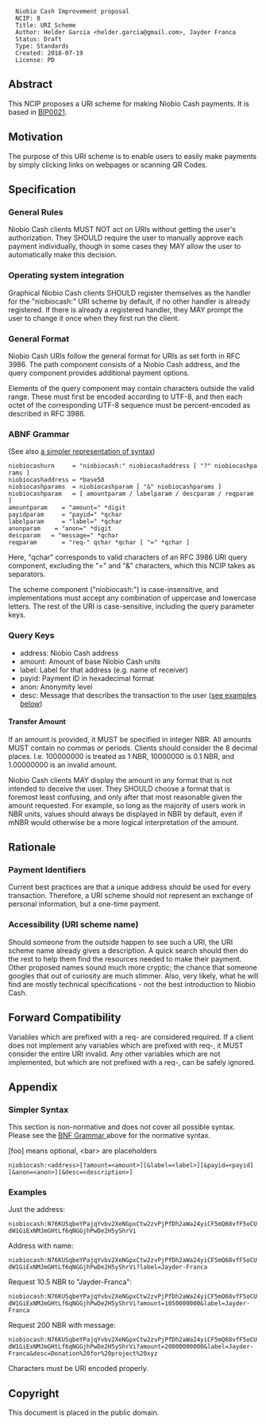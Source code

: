 <pre>
  Niobio Cash Improvement proposal
  NCIP: 8
  Title: URI Scheme
  Author: Helder Garcia <helder.garcia@gmail.com>, Jayder Franca
  Status: Draft
  Type: Standards
  Created: 2018-07-19
  License: PD
</pre>

==Abstract==

This NCIP proposes a URI scheme for making Niobio Cash payments. It is based in [https://github.com/bitcoin/bips/blob/master/bip-0021.mediawiki BIP0021].

==Motivation==

The purpose of this URI scheme is to enable users to easily make payments by simply clicking links on webpages or scanning QR Codes.

==Specification==

=== General Rules ===

Niobio Cash clients MUST NOT act on URIs without getting the user's authorization.
They SHOULD require the user to manually approve each payment individually, though in some cases they MAY allow the user to automatically make this decision.

=== Operating system integration ===
Graphical Niobio Cash clients SHOULD register themselves as the handler for the "niobiocash:" URI scheme by default, if no other handler is already registered. If there is already a registered handler, they MAY prompt the user to change it once when they first run the client.

=== General Format ===

Niobio Cash URIs follow the general format for URIs as set forth in RFC 3986. The path component consists of a Niobio Cash address, and the query component provides additional payment options.

Elements of the query component may contain characters outside the valid range. These must first be encoded according to UTF-8, and then each octet of the corresponding UTF-8 sequence must be percent-encoded as described in RFC 3986.

=== ABNF Grammar ===

(See also [[#Simpler Syntax|a simpler representation of syntax]])

 niobiocashurn     = "niobiocash:" niobiocashaddress [ "?" niobiocashparams ]
 niobiocashaddress = *base58
 niobiocashparams  = niobiocashparam [ "&" niobiocashparams ]
 niobiocashparam   = [ amountparam / labelparam / descparam / reqparam ]
 amountparam    = "amount=" *digit
 payidparam     = "payid=" *qchar
 labelparam     = "label=" *qchar
 anonparam    = "anon=" *digit
 descparam   = "message=" *qchar
 reqparam       = "req-" qchar *qchar [ "=" *qchar ]

Here, "qchar" corresponds to valid characters of an RFC 3986 URI query component, excluding the "=" and "&" characters, which this NCIP takes as separators.

The scheme component ("niobiocash:") is case-insensitive, and implementations must accept any combination of uppercase and lowercase letters. The rest of the URI is case-sensitive, including the query parameter keys.

=== Query Keys ===

*address: Niobio Cash address
*amount: Amount of base Niobio Cash units
*label: Label for that address (e.g. name of receiver)
*payid: Payment ID in hexadecimal format
*anon: Anonymity level
*desc: Message that describes the transaction to the user ([[#Examples|see examples below]])

====Transfer Amount====

If an amount is provided, it MUST be specified in integer NBR.
All amounts MUST contain no commas or periods. Clients should consider the 8 decimal places.
I.e. 100000000 is treated as 1 NBR, 10000000 is 0.1 NBR, and 1.00000000 is an invalid amount.

Niobio Cash clients MAY display the amount in any format that is not intended to deceive the user.
They SHOULD choose a format that is foremost least confusing, and only after that most reasonable given the amount requested.
For example, so long as the majority of users work in NBR units, values should always be displayed in NBR by default, even if mNBR would otherwise be a more logical interpretation of the amount.

== Rationale ==

===Payment Identifiers===

Current best practices are that a unique address should be used for every transaction.
Therefore, a URI scheme should not represent an exchange of personal information, but a one-time payment.

===Accessibility (URI scheme name)===

Should someone from the outside happen to see such a URI, the URI scheme name already gives a description.
A quick search should then do the rest to help them find the resources needed to make their payment.
Other proposed names sound much more cryptic; the chance that someone googles that out of curiosity are much slimmer.
Also, very likely, what he will find are mostly technical specifications - not the best introduction to Niobio Cash.

== Forward Compatibility ==

Variables which are prefixed with a req- are considered required.  If a client does not implement any variables which are prefixed with req-, it MUST consider the entire URI invalid.  Any other variables which are not implemented, but which are not prefixed with a req-, can be safely ignored.

== Appendix ==

===Simpler Syntax===

This section is non-normative and does not cover all possible syntax.
Please see the [[#ABNF Grammar |BNF Grammar ]] above for the normative syntax.

[foo] means optional, &lt;bar&gt; are placeholders

 <nowiki>niobiocash:<address>[?amount=<amount>][&label=<label>][&payid=<payid][&anon=<anon>][&desc=<description>]</nowiki>

===Examples===

Just the address:
 niobiocash:N76KUSqbeYPajqYvbv2XeNGpxCtw2zvPjPfDh2aWa24yiCF5mQ68vfF5oCUdW1GiExNMJmGHtLf6qNGGjhPwDe2H5yShrVi

Address with name:
 niobiocash:N76KUSqbeYPajqYvbv2XeNGpxCtw2zvPjPfDh2aWa24yiCF5mQ68vfF5oCUdW1GiExNMJmGHtLf6qNGGjhPwDe2H5yShrVi?label=Jayder-Franca

Request 10.5 NBR to "Jayder-Franca":
 niobiocash:N76KUSqbeYPajqYvbv2XeNGpxCtw2zvPjPfDh2aWa24yiCF5mQ68vfF5oCUdW1GiExNMJmGHtLf6qNGGjhPwDe2H5yShrVi?amount=1050000000&label=Jayder-Franca

Request 200 NBR with message:
 niobiocash:N76KUSqbeYPajqYvbv2XeNGpxCtw2zvPjPfDh2aWa24yiCF5mQ68vfF5oCUdW1GiExNMJmGHtLf6qNGGjhPwDe2H5yShrVi?amount=20000000000&label=Jayder-Franca&desc=Donation%20for%20project%20xyz

Characters must be URI encoded properly.

==Copyright==

This document is placed in the public domain.
